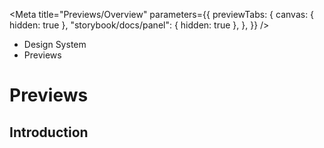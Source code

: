 
<Meta
	title="Previews/Overview"
	parameters={{
		previewTabs: {
			canvas: { hidden: true },
			"storybook/docs/panel": { hidden: true },
		},
	}}
/>

<div className="act-docs-container">
	<Masthead />
	<div className="act-flex act-flex-light-grey-gradient">
		<div className="act-flex__container act-flex__container-padding-trim">
			<div className="act-flex__grid">
				<div className="act-flex__row">
					<div className="act-col act-col-sm-12">
						<div className="act-box">
							<div className="act-breadcrumbs">
								<ul className="act-breadcrumbs__container">
									<li className="act-breadcrumbs__crumb act-h6">
										<LinkTo
											className="act-breadcrumbs__crumb__link"
											kind="system-introduction--page"
										>
											Design System <i className="fa-solid fa-angle-right"></i>
										</LinkTo>
									</li>
									<li className="act-breadcrumbs__crumb act-h6">
										<LinkTo
											className="act-breadcrumbs__crumb__link"
											kind="previews-overview--page"
										>
											Previews <i className="fa-solid fa-angle-right"></i>
										</LinkTo>
									</li>
								</ul>
							</div>
							<h1>Previews</h1>
						</div>
					</div>
				</div>
			</div>
		</div>
	</div>
	<div className="act-flex">
		<div className="act-flex__container">
			<div className="act-flex__grid">
				<div className="act-flex__row">
					<div className="act-col act-col-sm-12">
						<div className="act-box">
							<h2>Introduction</h2>
						</div>
					</div>
				</div>
			</div>
		</div>
	</div>
	<AoC />
	<Footer />
</div>
